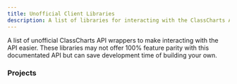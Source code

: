 ```yaml
---
title: Unofficial Client Libraries
description: A list of libraries for interacting with the ClassCharts API
---
```



A list of unofficial ClassCharts API wrappers to make interacting with the API easier. These libraries may not offer 100% feature parity with this documentated API but can save development time of building your own.

### Projects

<CardGrid>
  <LinkCard
    title="classcharts-api-js"
    description="JavaScript Client Wrapper (by us)"
    href="https://github.com/classchartsapi/classcharts-api-js"
    target="_blank"
  />
  <LinkCard
    title="classcharts-rs"
    description="Rust Client Wrapper (by veloii)"
    href="https://crates.io/crates/classcharts"
    target="_blank"
  />
</CardGrid>
